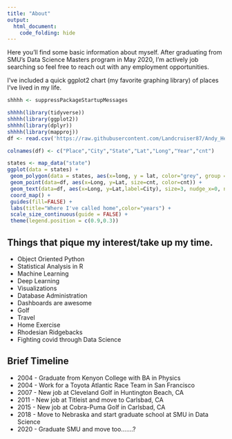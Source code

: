```yaml
---
title: "About"
output:
  html_document:
    code_folding: hide
---
```


Here you'll find some basic information about myself.  After graduating from SMU's Data Science Masters program in May 2020, I'm actively job searching so feel free to reach out with any employment opportunities. 


I've included a quick ggplot2 chart (my favorite graphing library) of places I've lived in my life. 


```r
shhhh <- suppressPackageStartupMessages

shhhh(library(tidyverse))
shhhh(library(ggplot2))
shhhh(library(dplyr))
shhhh(library(mapproj))
df <- read.csv('https://raw.githubusercontent.com/Landcruiser87/Andy_Heroy_Data_Science/gh-pages/data/Livingspaces.csv')

colnames(df) <- c("Place","City","State","Lat","Long","Year","cnt")

states <- map_data("state")
ggplot(data = states) + 
 geom_polygon(data = states, aes(x=long, y = lat, color="grey", group = group), alpha=.2, color="white") +
 geom_point(data=df, aes(x=Long, y=Lat, size=cnt, color=cnt)) +
 geom_text(data=df, aes(x=Long, y=Lat,label=City), size=3, nudge_x=0, nudge_y=1.3, check_overlap = T) +
 coord_map() +
 guides(fill=FALSE) +
 labs(title="Where I've called home",color="years") +
 scale_size_continuous(guide = FALSE) +
 theme(legend.position = c(0.9,0.3))


```


## Things that pique my interest/take up my time.

  - Object Oriented Python
  - Statistical Analysis in R
  - Machine Learning 
  - Deep Learning
  - Visualizations
  - Database Administration
  - Dashboards are awesome
  - Golf
  - Travel
  - Home Exercise
  - Rhodesian Ridgebacks
  - Fighting covid through Data Science

## Brief Timeline

  - 2004 - Graduate from Kenyon College with BA in Physics
  - 2004 - Work for a Toyota Atlantic Race Team in San Francisco
  - 2007 - New job at Cleveland Golf in Huntington Beach, CA
  - 2011 - New job at Titleist and move to Carlsbad, CA
  - 2015 - New job at Cobra-Puma Golf in Carlsbad, CA
  - 2018 - Move to Nebraska and start graduate school at SMU in Data Science
  - 2020 - Graduate SMU and move too.......?



